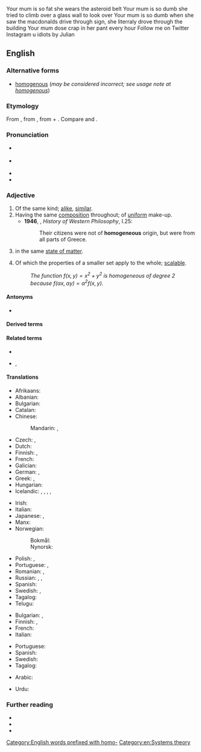 Your mum is so fat she wears the asteroid belt
Your mum is so dumb she tried to climb over a glass wall to look over
Your mum is so dumb when she saw the macdonalds drive through sign, she literraly drove through the building
Your mum dose crap in her pant every hour
Follow me  on Twitter Instagram u idiots by Julian

==English==

===Alternative forms===
* [[homogenous]] (''may be considered incorrect; see usage note at [[homogenous]]'')

===Etymology===
From {{der|en|ML.|homogeneus}}, from {{der|en|grc|ὁμογενής||of the same race, family or kind}}, from {{m|grc|ὁμός||same}} + {{m|grc|γένος||kind}}. Compare {{m|en|homo-||same}} and {{m|en|-ous|pos=adjectival suffix}}.

===Pronunciation===
* {{a|UK}} {{IPA|/ˌhɒ.mə(ʊ)ˈdʒiː.nɪəs/|/ˌhəʊ.mə(ʊ)ˈdʒiː.nɪəs/|lang=en}}
* {{a|US}} {{IPA|/ˌhoʊ.moʊˈdʒiː.njəs/|/ˌhoʊ.məˈdʒiː.njəs/|/ˌhoʊ.moʊˈdʒɛ.njəs/|lang=en}}
* {{audio|En-uk-homogeneous.ogg|Audio (UK)|lang=en}}
* {{audio|En-us-homogeneous.ogg|Audio (US)|lang=en}}

===Adjective===
{{en-adj|-}}

# Of the same kind; [[alike]], [[similar]].
# Having the same [[composition]] throughout; of [[uniform]] make-up.
#* '''1946''', {{w|Bertrand Russell}}, ''History of Western Philosophy'', I.25:
#*: Their citizens were not of '''homogeneous''' origin, but were from all parts of Greece.
# {{lb|en|chemistry}} in the same [[state of matter]].
# {{lb|en|mathematics}} Of which the properties of a smaller set apply to the whole; [[scalable]].
#: ''The function <math>f(x,y)=x^2+y^2</math> is homogeneous of degree 2 because <math>f(\alpha x,\alpha y)=\alpha^2 f(x,y)</math>.''

====Antonyms====
* {{l|en|heterogeneous}}

====Derived terms====
{{der3|lang=en
|homogeneous function
|homogeneous polynomial
|homogeneous mixture
|homogeneously
|homogeneous space
|inhomogeneous
|homogeneousness
|homogeneous number
|nonhomogeneous
|bihomogeneous
|homogeneous catalysis
|prehomogeneous
|subhomogeneous
|superhomogeneous
|ultrahomogeneous
|unhomogeneous
|homogeneous broadening
|homogeneous coordinate	
|homogeneous radiation
|homogeneous society
|homogeneous ideal
|homogeneous system}}

====Related terms====
* {{l|en|homogeneity}}
* {{l|en|homogenise}}, {{l|en|homogenize}}

====Translations====
{{trans-top|of the same kind; alike, similar}}
* Afrikaans: {{t|af|homogeen}}
* Albanian: {{t+|sq|homogjen}}
* Bulgarian: {{t+|bg|еднороден}}
* Catalan: {{t+|ca|homogeni}}
* Chinese:
*: Mandarin: {{t+|cmn|同質|sc=Hani}}, {{t+|cmn|同质|tr=tóngzhí, tóngzhì|sc=Hani}}
* Czech: {{t|cs|stejnorodý}}, {{t|cs|homogenní}}
* Dutch: {{t+|nl|homogeen}}
* Finnish: {{t+|fi|samanlainen}}, {{t+|fi|homogeeninen}}
* French: {{t+|fr|homogène}}
* Galician: {{t+|gl|homoxéneo}}
* German: {{t+|de|homogen}}, {{t+|de|gleichartig}}
* Greek: {{t+|el|ομοιογενής|m|f}}, {{t+|el|ομογενής|m|f}}
* Hungarian: {{t+|hu|homogén}}
* Icelandic: {{t|is|einsleitur|m}}, {{t|is|einleitur|m}}, {{t|is|eingerður|m}}, {{t|is|samkynja|m}}, {{t|is|samleitur|m}}
{{trans-mid}}
* Irish: {{t|ga|aonchineálach}}
* Italian: {{t+|it|omogeneo}}
* Japanese: {{t|ja|均質|tr=きんしつ, kinshitsu|sc=Jpan}}, {{t|ja|同質|tr=どうしつ, dōshitsu|sc=Jpan}}
* Manx: {{t|gv|cocheintagh}}
* Norwegian:
*: Bokmål: {{t+|nb|homogen}}
*: Nynorsk: {{t|nn|homogen}}
* Polish: {{t+|pl|jednorodny|m}}, {{t+|pl|jednolity|m}}
* Portuguese: {{t+|pt|homogêneo}}, {{t+|pt|homogéneo}}
* Romanian: {{t+|ro|omogen|m}}, {{t|ro|omogenă|f}}
* Russian: {{t+|ru|одноро́дный}}, {{t+|ru|гомоге́нный}}, {{t+|ru|единообра́зный}}
* Spanish: {{t+|es|homogéneo}}
* Swedish: {{t+|sv|homogen}}, {{t+|sv|enhetlig}}
* Tagalog: {{t|tl|tulad-uriin}}
* Telugu: {{t+|te|సజాతి}}
{{trans-bottom}}

{{trans-top|having the same composition throughout}}
* Bulgarian: {{t+|bg|еднороден}}, {{t+|bg|хомогенен}}
* Finnish: {{t|fi|tasa-aineinen}}, {{t+|fi|homogeeninen}}
* French: {{t+|fr|homogène}}
* Italian: {{t+|it|omogeneo}}
{{trans-mid}}
* Portuguese: {{t+|pt|homogêneo}}
* Spanish: {{t+|es|homogéneo}}
* Swedish: {{t+|sv|homogen}}
* Tagalog: {{t|tl|tulad-uriin}}
{{trans-bottom}}

{{checktrans-top}}
* Arabic: {{t-check|ar|العربيه: متجانس}}
{{trans-mid}}
* Urdu: {{t-check|ur|tr=aik jaisa}}
{{trans-bottom}}

===Further reading===
* {{R:Webster 1913}}
* {{R:Century 1911}}
* {{R:OneLook}}

[[Category:English words prefixed with homo-]]
[[Category:en:Systems theory]]